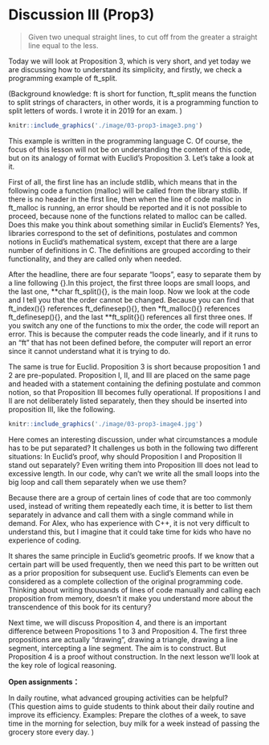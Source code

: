 # Discussion III (Prop3)
>Given two unequal straight lines, to cut off from the greater a straight line equal
to the less.

Today we will look at Proposition 3, which is very short, and yet today we are discussing how to understand its simplicity, and firstly, we check a programming example of ft_split.

(Background knowledge: ft is short for function, ft_split means the function to split strings of characters, in other words, it is a programming function to split letters of words. I wrote it in 2019 for an exam. )


```r
knitr::include_graphics('./image/03-prop3-image3.png')
```

This example is written in the programming language C. Of course, the focus of this lesson will not be on understanding the content of this code, but on its analogy of format with Euclid's Proposition 3. Let's take a look at it.

First of all, the first line has an include stdlib, which means that in the following code a function (malloc) will be called from the library stdlib. If there is no header in the first line, then when the line of code malloc in ft_malloc is running, an error should be reported and it is not possible to proceed, because none of the functions related to malloc can be called. Does this make you think about something similar in Euclid’s Elements? Yes, libraries correspond to the set of definitions, postulates and common notions in Euclid's mathematical system, except that there are a large number of definitions in C. The definitions are grouped according to their functionality, and they are called only when needed.

After the headline, there are four separate "loops", easy to separate them by a line following {}.In this project, the first three loops are small loops, and the last one, **char ft_split(){}, is the main loop. Now we look at the code and I tell you that the order cannot be changed. Because you can find that ft_index(){} references ft_definesep(){}, then *ft_malloc(){} references ft_definesep(){}, and the last **ft_split{}() references all first three ones. If you switch any one of the functions to mix the order, the code will report an error. This is because the computer reads the code linearly, and if it runs to an "ft" that has not been defined before, the computer will report an error since it cannot understand what it is trying to do.

The same is true for Euclid. Proposition 3 is short because proposition 1 and 2 are pre-populated. Proposition I, II, and III are placed on the same page and headed with a statement containing the defining postulate and common notion, so that Proposition III becomes fully operational. If propositions I and II are not deliberately listed separately, then they should be inserted into proposition III, like the following.

```r
knitr::include_graphics('./image/03-prop3-image4.jpg')
```

Here comes an interesting discussion, under what circumstances a module has to be put separated? It challenges us both in the following two different situations: In Euclid's proof, why should Proposition I and Proposition II stand out separately? Even writing them into Proposition III does not lead to excessive length. In our code, why can't we write all the small loops into the big loop and call them separately when we use them?

Because there are a group of certain lines of code that are too commonly used, instead of writing them repeatedly each time, it is better to list them separately in advance and call them with a single command while in demand. For Alex, who has experience with C++, it is not very difficult to understand this, but I imagine that it could take time for kids who have no experience of coding. 

It shares the same principle in Euclid's geometric proofs. If we know that a certain part will be used frequently, then we need this part to be written out as a prior proposition for subsequent use. Euclid's Elements can even be considered as a complete collection of the original programming code. Thinking about writing thousands of lines of code manually and calling each proposition from memory, doesn't it make you understand more about the transcendence of this book for its century?

Next time, we will discuss Proposition 4, and there is an important difference between Propositions 1 to 3 and Proposition 4. The first three propositions are actually "drawing", drawing a triangle, drawing a line segment, intercepting a line segment. The aim is to construct. But Proposition 4 is a proof without construction. In the next lesson we'll look at the key role of logical reasoning.

**Open assignments：**

In daily routine, what advanced grouping activities can be helpful? <br>
(This question aims to guide students to think about their daily routine and improve its efficiency. Examples: Prepare the clothes of a week, to save time in the morning for selection, buy milk for a week instead of passing the grocery store every day. )
